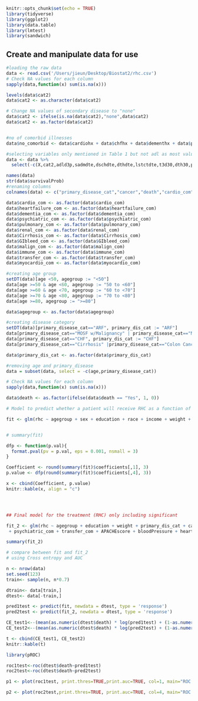 ```r
knitr::opts_chunk$set(echo = TRUE)
library(tidyverse)
library(ggplot2)
library(data.table)
library(lmtest)
library(sandwich)
```

## Create and manipulate data for use

```r
#loading the raw data
data <- read.csv('/Users/jieun/Desktop/Biostat2/rhc.csv')
# Check NA values for each column
sapply(data,function(x) sum(is.na(x)))

levels(data$cat2)
data$cat2 <- as.character(data$cat2)

# Change NA values of secondary disease to "none"
data$cat2 <- ifelse(is.na(data$cat2),"none",data$cat2)
data$cat2 <- as.factor(data$cat2)


#no of comorbid illnesses
data$no_comorbid <- data$cardiohx + data$chfhx + data$dementhx + data$psychhx + data$chrpulhx + data$renalhx + data$liverhx + data$gibledhx + data$malighx + data$immunhx + data$transhx + data$amihx 

#selecting variables only mentioned in Table 1 but not adl as most values are missing
data <- data %>%
  select(-c(X,cat2,adld3p,sadmdte,dschdte,dthdte,lstctdte,t3d30,dth30,ptid,urin1))

names(data)
str(data$survivalProb)
#renaming columns
colnames(data) <- c("primary_disease_cat","cancer","death","cardio_com",   "heartfailure_com","dementia_com","psychiatric_com","pulmonary_com","renal_com","Cirrhosis_com","GIbleed_com","malign_com","immune_com","transfer_com","myocardio_com","age","sex",         "education","survivalProb","DASI","APACHEscore","glasgow","bloodPressure","wbc","heartRate","respRate","temperature","PaO2FIO2ratio","albumin","hematocrit","bilirubin",       "creatinine","sodium","potassium","PaCo2","PH","rhc","weight", "DNR","medicalInsurance","respDiag","cardioDiag","neuroDiag","gastroDiag","renalDiag","metaDiag","hemaDiag","sepsisDiag","traumaDiag","orthoDiag","race","income","no_comorbid")

data$cardio_com <- as.factor(data$cardio_com)
data$heartfailure_com <- as.factor(data$heartfailure_com)
data$dementia_com <- as.factor(data$dementia_com)
data$psychiatric_com <- as.factor(data$psychiatric_com)
data$pulmonary_com <- as.factor(data$pulmonary_com)
data$renal_com <- as.factor(data$renal_com)
data$Cirrhosis_com <- as.factor(data$Cirrhosis_com)
data$GIbleed_com <- as.factor(data$GIbleed_com)
data$malign_com <- as.factor(data$malign_com)
data$immune_com <- as.factor(data$immune_com)
data$transfer_com <- as.factor(data$transfer_com)
data$myocardio_com <- as.factor(data$myocardio_com)

#creating age group
setDT(data)[age <50, agegroup := "<50"]
data[age >=50 & age <60, agegroup := "50 to <60"]
data[age >=60 & age <70, agegroup := "60 to <70"]
data[age >=70 & age <80, agegroup := "70 to <80"]
data[age >=80, agegroup := ">=80"]

data$agegroup <- as.factor(data$agegroup)

#creating disease category
setDT(data)[primary_disease_cat=="ARF", primary_dis_cat := "ARF"]
data[primary_disease_cat=="MOSF w/Malignancy" | primary_disease_cat=="MOSF w/Sepsis", primary_dis_cat := "MOSF"]
data[primary_disease_cat=="CHF", primary_dis_cat := "CHF"]
data[primary_disease_cat=="Cirrhosis" |primary_disease_cat=="Colon Cancer" |primary_disease_cat=="Coma" |primary_disease_cat=="COPD" |primary_disease_cat=="Lung Cancer", primary_dis_cat := "Other"]

data$primary_dis_cat <- as.factor(data$primary_dis_cat)

#removing age and primary_disease
data = subset(data, select = -c(age,primary_disease_cat))

# Check NA values for each column
sapply(data,function(x) sum(is.na(x)))

data$death <- as.factor(ifelse(data$death == "Yes", 1, 0))

```

```r

# Model to predict whether a patient will receive RHC as a function of all pre-RHC variables

fit <- glm(rhc ~ agegroup + sex + education + race + income + weight + primary_dis_cat + cancer + cardio_com + heartfailure_com + dementia_com + psychiatric_com + pulmonary_com + renal_com + Cirrhosis_com + GIbleed_com + malign_com + immune_com + transfer_com + myocardio_com + DASI + APACHEscore + glasgow + bloodPressure + wbc + heartRate + respRate + temperature + PaO2FIO2ratio + albumin + hematocrit + bilirubin + creatinine + sodium + potassium + PaCo2 + PH + DNR + medicalInsurance + respDiag + cardioDiag + neuroDiag + gastroDiag + renalDiag + metaDiag + hemaDiag + sepsisDiag + traumaDiag + orthoDiag, data=data, family="binomial")


# summary(fit)

dfp <- function(p.val){
  format.pval(pv = p.val, eps = 0.001, nsmall = 3)
}

Coefficient <- round(summary(fit)$coefficients[,1], 3)
p.value <- dfp(round(summary(fit)$coefficients[,4], 3))

x <- cbind(Coefficient, p.value)
knitr::kable(x, align = "c")




## Final model for the treatment (RHC) only including significant 

fit_2 <- glm(rhc ~ agegroup + education + weight + primary_dis_cat + cancer + dementia_com
 + psychiatric_com + transfer_com + APACHEscore + bloodPressure + heartRate + respRate + PaO2FIO2ratio + hematocrit + sodium + potassium + PaCo2 + PH + DNR + medicalInsurance + respDiag + cardioDiag + neuroDiag + gastroDiag + renalDiag + hemaDiag + sepsisDiag + traumaDiag,data=data,family="binomial")

summary(fit_2)

```



```r
# compare between fit and fit_2
# using Cross entropy and AUC

n <- nrow(data)
set.seed(123)
train<- sample(n, n*0.7)

dtrain<- data[train,]
dtest<- data[-train,]

pred1test <- predict(fit, newdata = dtest, type = 'response')
pred2test <- predict(fit_2, newdata = dtest, type = 'response')

CE_test1<--(mean(as.numeric(dtest$death) * log(pred1test) + (1-as.numeric(dtest$death)) * log(1 - pred1test)))
CE_test2<--(mean(as.numeric(dtest$death) * log(pred2test) + (1-as.numeric(dtest$death)) * log(1 - pred2test)))

t <- cbind(CE_test1, CE_test2)
knitr::kable(t)

library(pROC)

roc1test<-roc(dtest$death~pred1test)
roc2test<-roc(dtest$death~pred2test) 

p1 <- plot(roc1test, print.thres=TRUE,print.auc=TRUE, col=1, main="ROC of model 1 test")

p2 <- plot(roc2test,print.thres=TRUE, print.auc=TRUE, col=4, main="ROC of model 2 test")

```

